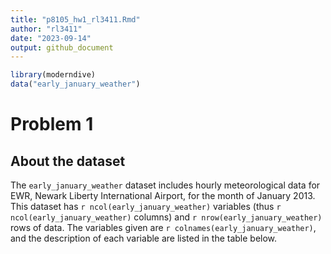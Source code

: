 ```yaml
---
title: "p8105_hw1_rl3411.Rmd"
author: "rl3411"
date: "2023-09-14"
output: github_document
---
```


```r
library(moderndive)
data("early_january_weather")
```

# Problem 1

## About the dataset

The `early_january_weather` dataset includes hourly meteorological data for EWR, Newark Liberty International Airport, for the month of January 2013.  This dataset has `r ncol(early_january_weather)` variables (thus `r ncol(early_january_weather)` columns) and `r nrow(early_january_weather)` rows of data. The variables given are `r colnames(early_january_weather)`, and the description of each variable are listed in the table below.







